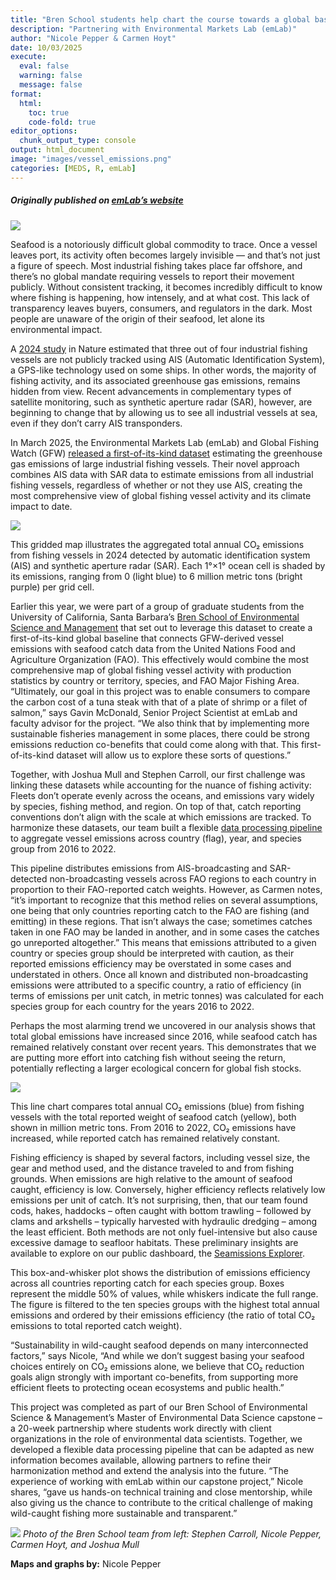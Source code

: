 ```yaml
---
title: "Bren School students help chart the course towards a global baseline for wild-caught seafood emissions"
description: "Partnering with Environmental Markets Lab (emLab)"
author: "Nicole Pepper & Carmen Hoyt"
date: 10/03/2025
execute:
  eval: false
  warning: false
  message: false
format:
  html:
    toc: true 
    code-fold: true
editor_options: 
  chunk_output_type: console
output: html_document
image: "images/vessel_emissions.png"
categories: [MEDS, R, emLab]
---
```

##### Originally published on [emLab's website](https://emlab.ucsb.edu/blog/bren-school-students-help-chart-course-towards-global-baseline-wild-caught-seafood-emissions)

![ ](images/anchovies.jpg)

Seafood is a notoriously difficult global commodity to trace. Once a vessel leaves port, its activity often becomes largely invisible — and that’s not just a figure of speech. Most industrial fishing takes place far offshore, and there's no global mandate requiring vessels to report their movement publicly. Without consistent tracking, it becomes incredibly difficult to know where fishing is happening, how intensely, and at what cost. This lack of transparency leaves buyers, consumers, and regulators in the dark. Most people are unaware of the origin of their seafood, let alone its environmental impact.

A [2024 study](https://www.nature.com/articles/s41586-023-06825-8]) in Nature estimated that three out of four industrial fishing vessels are not publicly tracked using AIS (Automatic Identification System), a GPS-like technology used on some ships. In other words, the majority of fishing activity, and its associated greenhouse gas emissions, remains hidden from view. Recent advancements in complementary types of satellite monitoring, such as synthetic aperture radar (SAR), however, are beginning to change that by allowing us to see all industrial vessels at sea, even if they don’t carry AIS transponders.

In March 2025, the Environmental Markets Lab (emLab) and Global Fishing Watch (GFW) [released a first-of-its-kind dataset](https://globalfishingwatch.org/article/mapping-industrial-vessel-emissions-at-sea/) estimating the greenhouse gas emissions of large industrial fishing vessels. Their novel approach combines AIS data with SAR data to estimate emissions from all industrial fishing vessels, regardless of whether or not they use AIS, creating the most comprehensive view of global fishing vessel activity and its climate impact to date.

![ ](images/vessel_emissions.png)


This gridded map illustrates the aggregated total annual CO₂ emissions from fishing vessels in 2024 detected by automatic identification system (AIS) and synthetic aperture radar (SAR). Each 1°×1° ocean cell is shaded by its emissions, ranging from 0 (light blue) to 6 million metric tons (bright purple) per grid cell.

Earlier this year, we were part of a group of graduate students from the University of California, Santa Barbara’s [Bren School of Environmental Science and Management](https://bren.ucsb.edu/) that set out to leverage this dataset to create a first-of-its-kind global baseline that connects GFW-derived vessel emissions with seafood catch data from the United Nations Food and Agriculture Organization (FAO). This effectively would combine the most comprehensive map of global fishing vessel activity with production statistics by country or territory, species, and FAO Major Fishing Area. “Ultimately, our goal in this project was to enable consumers to compare the carbon cost of a tuna steak with that of a plate of shrimp or a filet of salmon,” says Gavin McDonald, Senior Project Scientist at emLab and faculty advisor for the project. "We also think that by implementing more sustainable fisheries management in some places, there could be strong emissions reduction co-benefits that could come along with that. This first-of-its-kind dataset will allow us to explore these sorts of questions."

Together, with Joshua Mull and Stephen Carroll, our first challenge was linking these datasets while accounting for the nuance of fishing activity: Fleets don’t operate evenly across the oceans, and emissions vary widely by species, fishing method, and region. On top of that, catch reporting conventions don’t align with the scale at which emissions are tracked. To harmonize these datasets, our team built a flexible [data processing pipeline](https://github.com/Seamissions) to aggregate vessel emissions across country (flag), year, and species group from 2016 to 2022.

This pipeline distributes emissions from AIS-broadcasting and SAR-detected non-broadcasting vessels across FAO regions to each country in proportion to their FAO-reported catch weights. However, as Carmen notes, “it’s important to recognize that this method relies on several assumptions, one being that only countries reporting catch to the FAO are fishing (and emitting) in these regions. That isn’t always the case; sometimes catches taken in one FAO may be landed in another, and in some cases the catches go unreported altogether.” This means that emissions attributed to a given country or species group should be interpreted with caution, as their reported emissions efficiency may be overstated in some cases and understated in others. Once all known and distributed non-broadcasting emissions were attributed to a specific country, a ratio of efficiency (in terms of emissions per unit catch, in metric tonnes) was calculated for each species group for each country for the years 2016 to 2022.

Perhaps the most alarming trend we uncovered in our analysis shows that total global emissions have increased since 2016, while seafood catch has remained relatively constant over recent years. This demonstrates that we are putting more effort into catching fish without seeing the return, potentially reflecting a larger ecological concern for global fish stocks.



![ ](images/species_emissions.png)

This line chart compares total annual CO₂ emissions (blue) from fishing vessels with the total reported weight of seafood catch (yellow), both shown in million metric tons. From 2016 to 2022, CO₂ emissions have increased, while reported catch has remained relatively constant.
 

Fishing efficiency is shaped by several factors, including vessel size, the gear and method used, and the distance traveled to and from fishing grounds. When emissions are high relative to the amount of seafood caught, efficiency is low. Conversely, higher efficiency reflects relatively low emissions per unit of catch. It’s not surprising, then, that our team found cods, hakes, haddocks – often caught with bottom trawling – followed by clams and arkshells – typically harvested with hydraulic dredging – among the least efficient. Both methods are not only fuel-intensive but also cause excessive damage to seafloor habitats. These preliminary insights are available to explore on our public dashboard, the [Seamissions Explorer](https://emlab-ucsb.shinyapps.io/seamissions-explorer/).

This box-and-whisker plot shows the distribution of emissions efficiency across all countries reporting catch for each species group. Boxes represent the middle 50% of values, while whiskers indicate the full range. The figure is filtered to the ten species groups with the highest total annual emissions and ordered by their emissions efficiency (the ratio of total CO₂ emissions to total reported catch weight).

“Sustainability in wild-caught seafood depends on many interconnected factors,” says Nicole, “And while we don’t suggest basing your seafood choices entirely on CO₂ emissions alone, we believe that CO₂ reduction goals align strongly with important co-benefits, from supporting more efficient fleets to protecting ocean ecosystems and public health.”

This project was completed as part of our Bren School of Environmental Science & Management’s Master of Environmental Data Science capstone – a 20-week partnership where students work directly with client organizations in the role of environmental data scientists. Together, we developed a flexible data processing pipeline that can be adapted as new information becomes available, allowing partners to refine their harmonization method and extend the analysis into the future. “The experience of working with emLab within our capstone project,” Nicole shares, “gave us hands-on technical training and close mentorship, while also giving us the chance to contribute to the critical challenge of making wild-caught fishing more sustainable and transparent.”

![ ](images/seamissions.jpg)
*Photo of the Bren School team from left: Stephen Carroll, Nicole Pepper, Carmen Hoyt, and Joshua Mull* 
 
**Maps and graphs by:** Nicole Pepper